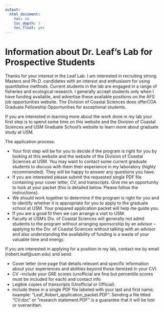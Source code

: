 ---
output:
  html_document:
    toc: no
    toc_depth: 3
    toc_float: yes
---
# Information about Dr. Leaf's Lab for Prospective Students

Thanks for your interest in the Leaf Lab. I am interested in recruiting strong Masters and Ph.D. candidates with an interest and enthusiasm for using quantitative methods. Current students in the lab are engaged in a range of fisheries and ecological research. I generally accept students only when I have funding available, and advertise these available positions on the AFS job opportunities website. The Division of Coastal Sciences does offerCOA Graduate Fellowship Opportunities for exceptional students.

If you are interested in learning more about the work done in my lab your first step is to spend some time on this website and the Division of Coastal Sciences and USM Graduate School’s website to learn more about graduate study at USM.

The application process:

+ Your first step will be for you to decide if the program is right for you by looking at this website and the website of the Division of Coastal Sciences at USM. You may want to contact some current graduate students to discuss with them their experience in my laboratory (highly recommended). They will be happy to answer any questions you have.
+ If you are interested please submit the requested single PDF file containing your cover letter, CV, and transcripts. Give me an opportunity to look at your packet (this is detailed below. Please follow the instructions).
+ We should work together to determine if the program is right for you and to identify whether it is appropriate for you to apply to the graduate school at USM. Your prepared application packet will help me guide you.
+ If you are a good fit then we can arrange a visit to USM.
+ Faculty at USM’s Div. of Coastal Sciences will generally not admit students to the program without arranging sponsorship by an advisor – applying to the Div. of Coastal Sciences without talking with an advisor and also understanding the availability of funding is a waste of your valuable time and energy.

If you are interested in applying for a position in my lab, contact me by email (robert.leaf@usm.edu) and send:

+ Cover letter (one page that details relevant and specific information about your experiences and abilities beyond those itemized in your CV).
+ CV –include your GRE scores (unofficial are fine but percentile scores must be included for each) and contact info
+ Legible copies of transcripts (Unofficial or Official).
+ Include these in a single PDF file labeled with your last and first name; example: “Leaf_Robert_application_packet.PDF”. Sending a file titled “CV.doc” or “research statement.PDF” is a guarantee that it will be lost or overwritten.